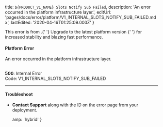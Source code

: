 
  title: `${PRODUCT_V1_NAME} Slots Notify Sub Failed`,
  description: 'An error occurred in the platform infrastructure layer.',
  editUrl: 'pages/docs/error/platform/V1_INTERNAL_SLOTS_NOTIFY_SUB_FAILED.mdx',
  lastEdited: '2020-04-16T01:25:09.000Z'
}

<Note type="warning">
  This error is from <ProductV1Name />.{' '}
  <Link href="/guides/migrate-to-zeit-now">
    Upgrade to the latest platform version
  </Link>{' '}
  for increased stability and blazing fast performance.
</Note>

#### Platform Error

An error occurred in the <ProductV1Name /> platform infrastructure layer.

<br />

<Note label={false}>
  <b>500</b>: Internal Error
  <br />
  Code: <InlineCode>V1_INTERNAL_SLOTS_NOTIFY_SUB_FAILED</InlineCode>
</Note>

---

#### Troubleshoot

- **<EmailLink type="support">Contact Support</EmailLink>** along with the ID on the error page from your deployment.


  amp: 'hybrid'
}
